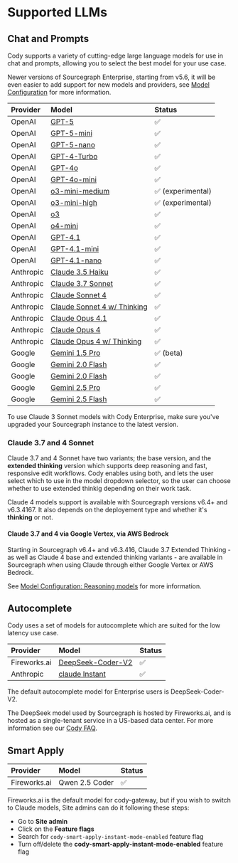 # Supported LLMs

## Chat and Prompts

Cody supports a variety of cutting-edge large language models for use in chat and prompts, allowing you to select the best model for your use case.

<Callout type="note">Newer versions of Sourcegraph Enterprise, starting from v5.6, it will be even easier to add support for new models and providers, see [Model Configuration](/cody/enterprise/model-configuration) for more information.</Callout>

| **Provider** |                                                                   **Model**                                                                   |    **Status**    |
| :----------- | :-------------------------------------------------------------------------------------------------------------------------------------------- | :--------------- |
| OpenAI       | [GPT-5](https://platform.openai.com/docs/models/gpt-5)                                                                                        | ✅                |
| OpenAI       | [GPT-5-mini](https://platform.openai.com/docs/models/gpt-5-mini)                                                                              | ✅                |
| OpenAI       | [GPT-5-nano](https://platform.openai.com/docs/models/gpt-5-nano)                                                                              | ✅                |
| OpenAI       | [GPT-4-Turbo](https://platform.openai.com/docs/models/gpt-4-and-gpt-4-turbo#:~:text=TRAINING%20DATA-,gpt%2D4%2D0125%2Dpreview,-New%20GPT%2D4) | ✅                |
| OpenAI       | [GPT-4o](https://platform.openai.com/docs/models#gpt-4o)                                                                                      | ✅                |
| OpenAI       | [GPT-4o-mini](https://platform.openai.com/docs/models#gpt-4o-mini)                                                                            | ✅                |
| OpenAI       | [o3-mini-medium](https://openai.com/index/openai-o3-mini/)                                                                                    | ✅ (experimental) |
| OpenAI       | [o3-mini-high](https://openai.com/index/openai-o3-mini/)                                                                                      | ✅ (experimental) |
| OpenAI       | [o3](https://platform.openai.com/docs/models#o3)                                                                                              | ✅                |
| OpenAI       | [o4-mini](https://platform.openai.com/docs/models/o4-mini)                                                                                    | ✅                |
| OpenAI       | [GPT-4.1](https://platform.openai.com/docs/models/gpt-4.1)                                                                                    | ✅                |
| OpenAI       | [GPT-4.1-mini](https://platform.openai.com/docs/models/gpt-4o-mini)                                                                           | ✅                |
| OpenAI       | [GPT-4.1-nano](https://platform.openai.com/docs/models/gpt-4.1-nano)                                                                          | ✅                |
| Anthropic    | [Claude 3.5 Haiku](https://docs.anthropic.com/claude/docs/models-overview#model-comparison)                                                   | ✅                |
| Anthropic    | [Claude 3.7 Sonnet](https://docs.anthropic.com/claude/docs/models-overview#model-comparison)                                                  | ✅                |
| Anthropic    | [Claude Sonnet 4](https://docs.anthropic.com/en/docs/about-claude/models/overview)                                                            | ✅                |
| Anthropic    | [Claude Sonnet 4 w/ Thinking](https://docs.anthropic.com/en/docs/about-claude/models/overview)                                                | ✅                |
| Anthropic    | [Claude Opus 4.1](https://docs.anthropic.com/en/docs/about-claude/models/overview)                                                            | ✅                |
| Anthropic    | [Claude Opus 4](https://docs.anthropic.com/en/docs/about-claude/models/overview)                                                              | ✅                |
| Anthropic    | [Claude Opus 4 w/ Thinking](https://docs.anthropic.com/en/docs/about-claude/models/overview)                                                  | ✅                |
| Google       | [Gemini 1.5 Pro](https://deepmind.google/technologies/gemini/pro/)                                                                            | ✅ (beta)         |
| Google       | [Gemini 2.0 Flash](https://deepmind.google/technologies/gemini/flash/)                                                                        | ✅                |
| Google       | [Gemini 2.0 Flash](https://deepmind.google/technologies/gemini/flash/)                                                                        | ✅                |
| Google       | [Gemini 2.5 Pro](https://cloud.google.com/vertex-ai/generative-ai/docs/models/gemini/2-5-pro)                                                 | ✅                |
| Google       | [Gemini 2.5 Flash](https://cloud.google.com/vertex-ai/generative-ai/docs/models/gemini/2-5-flash)                                             | ✅                |

<Callout type="note">To use Claude 3 Sonnet models with Cody Enterprise, make sure you've upgraded your Sourcegraph instance to the latest version. </Callout>

### Claude 3.7 and 4 Sonnet

Claude 3.7 and 4 Sonnet have two variants; the base version, and the **extended thinking** version which supports deep reasoning and fast, responsive edit workflows. Cody enables using both, and lets the user select which to use in the model dropdown selector, so the user can choose whether to use extended thinkig depending on their work task.

<Callout type="note">Claude 4 models support is available with Sourcegraph versions v6.4+ and v6.3.4167. It also depends on the deployement type and whether it's **thinking** or not.</Callout>

#### Claude 3.7 and 4 via Google Vertex, via AWS Bedrock

Starting in Sourcegraph v6.4+ and v6.3.416, Claude 3.7 Extended Thinking - as well as Claude 4 base and extended thinking variants - are available in Sourcegraph when using Claude through either Google Vertex or AWS Bedrock.

See [Model Configuration: Reasoning models](/cody/enterprise/model-configuration#reasoning-models) for more information.

## Autocomplete

Cody uses a set of models for autocomplete which are suited for the low latency use case.

| **Provider** |                                         **Model**                                         | **Status** |
| :----------- | :---------------------------------------------------------------------------------------- | :------------- |
| Fireworks.ai | [DeepSeek-Coder-V2](https://huggingface.co/deepseek-ai/DeepSeek-Coder-V2-Lite-Instruct)   | ✅              |
| Anthropic    | [claude Instant](https://docs.anthropic.com/claude/docs/models-overview#model-comparison) | ✅              |


<Callout type="note">The default autocomplete model for Enterprise users is DeepSeek-Coder-V2.</Callout>

<Callout type="note">The DeepSeek model used by Sourcegraph is hosted by Fireworks.ai, and is hosted as a single-tenant service in a US-based data center. For more information see our [Cody FAQ](https://sourcegraph.com/docs/cody/faq#is-any-of-my-data-sent-to-deepseek).</Callout>

## Smart Apply

| **Provider** |   **Model**    | **Status** |
| :----------- | :------------- | :--------- |
| Fireworks.ai | Qwen 2.5 Coder | ✅          |

Fireworks.ai is the default model for cody-gateway, but if you wish to switch to Claude models, Site admins can do it following these steps:

- Go to **Site admin**
- Click on the **Feature flags**
- Search for `cody-smart-apply-instant-mode-enabled` feature flag
- Turn off/delete the **cody-smart-apply-instant-mode-enabled** feature flag
